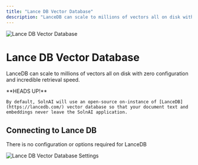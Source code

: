 ```yaml
---
title: "Lance DB Vector Database"
description: "LanceDB can scale to millions of vectors all on disk with zero configuration and incredible retrieval speed."
---
```



<Image
  src="/images/SolnAI-setup/vector-database-configuration/local/lancedb/header-image.png"
  height={1080}
  width={1920}
  quality={100}
  alt="Lance DB Vector Database"
/>

# Lance DB Vector Database

LanceDB can scale to millions of vectors all on disk with zero configuration and incredible retrieval speed.

<Callout type="info" emoji="️💡">
  **HEADS UP!**

    By default, SolnAI will use an open-source on-instance of [LanceDB](https://lancedb.com/) vector database so that your document text and embeddings never leave the SolnAI application.

</Callout>

## Connecting to Lance DB

There is no configuration or options required for LanceDB

<Image
  src="/images/SolnAI-setup/vector-database-configuration/local/lancedb/lancedb-vectordb.png"
  height={1080}
  width={1920}
  quality={100}
  alt="Lance DB Vector Database Settings"
/>
